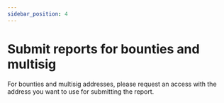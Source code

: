 ---
sidebar_position: 4
---

# Submit reports for bounties and multisig

For bounties and multisig addresses, please request an access with the address you want to use for submitting the report.